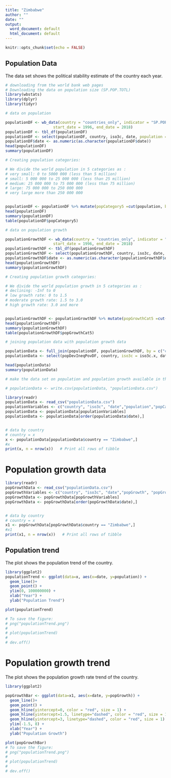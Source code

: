 ```yaml
---
title: "Zimbabwe"
author: ""
date: ""
output:
  word_document: default
  html_document: default
---
```


```r
knitr::opts_chunk$set(echo = FALSE)
```

## Population Data

The data set shows the political stability estimate of the country each year.


```r

# downloading from the world bank web pages
# Downloading the data on population size (SP.POP.TOTL)
library(wbstats)
library(dplyr)
library(tidyr)

# data on population

populationDF <- wb_data(country = "countries_only", indicator = "SP.POP.TOTL", 
                     start_date = 1996, end_date = 2018)
populationDF <- tbl_df(populationDF)
populationDF <- select(populationDF, country, iso3c, date, population = SP.POP.TOTL)
populationDF$date <- as.numeric(as.character(populationDF$date))
head(populationDF)
summary(populationDF)

# Creating population categories:

# We divide the world population in 5 categories as : 
# very small: 0 to 5000 000 (less than 5 million) 
# small: 5 000 000 to 25 000 000 (less than 25 million)
# medium: 25 000 000 to 75 000 000 (less than 75 million)
# large: 75 000 000 to 250 000 000
# very large more than 250 000 000


populationDF <- populationDF %>% mutate(popCategory5 =cut(population, breaks= c(0, 5000000, 25000000, 75000000, 250000000, Inf), labels=c("very small", "small","medium", "large", "very large")))
head(populationDF)
summary(populationDF)
table(populationDF$popCategory5)

# data on population growth

populationGrowthDF <- wb_data(country = "countries_only", indicator = "SP.POP.GROW", 
                     start_date = 1996, end_date = 2018)
populationGrowthDF <- tbl_df(populationGrowthDF)
populationGrowthDF <- select(populationGrowthDF, country, iso3c, date, popGrowth = SP.POP.GROW)
populationGrowthDF$date <- as.numeric(as.character(populationGrowthDF$date))
head(populationGrowthDF)
summary(populationGrowthDF)

# Creating population growth categories:

# We divide the world population growth in 5 categories as : 
# declining: -Inf to 0
# low growth rate: 0 to 1.5
# moderate growth rate: 1.5 to 3.0
# high growth rate: 3.0 and more


populationGrowthDF <- populationGrowthDF %>% mutate(popGrowthCat5 =cut(popGrowth, breaks= c(-Inf, 0, 1.5, 3, Inf), labels=c("declining", "low growth rate","moderate growth rate", "high growth rate")))
head(populationGrowthDF)
summary(populationGrowthDF)
table(populationGrowthDF$popGrowthCat5)

# joining population data with population growth data

populationData <- full_join(populationDF, populationGrowthDF, by = c("country", "date")) 
populationData <- select(popDevIneqPovDF, country, iso3c = iso3c.x, date, population, popCategory5, popGrowth, popGrowthCat5)

head(populationData)
summary(populationData)

# make the data set on population and population growth available in the repository

# populationData <- write.csv(populationData, "populationData.csv")

```


```r

library(readr)
populationData <- read_csv("populationData.csv")
populationVariables <- c("country", "iso3c", "date","population","popCategory5")
populationData <- populationData[populationVariables]
populationData <- populationData[order(populationData$date),]


# data by country
# country = x
x <- populationData[populationData$country == "Zimbabwe",]
#x
print(x, n = nrow(x))   # Print all rows of tibble
```

# Population growth data

```r

library(readr)
popGrowthData <- read_csv("populationData.csv")
popGrowthVariables <- c("country", "iso3c", "date","popGrowth", "popGrowthCat5")
popGrowthData <- popGrowthData[popGrowthVariables]
popGrowthData <- popGrowthData[order(popGrowthData$date),]


# data by country
# country = x
x1 <- popGrowthData[popGrowthData$country == "Zimbabwe",]
#x1
print(x1, n = nrow(x))   # Print all rows of tibble
```

## Population trend

The plot shows the population trend of the country. 

```r
library(ggplot2)
populationTrend <- ggplot(data=x, aes(x=date, y=population)) +
  geom_line()+
  geom_point() +
  ylim(0, 100000000) + 
  xlab("Year") +
  ylab("Population Trend")

plot(populationTrend)

# To save the figure:
# png("populationTrend.png")
# 
# plot(populationTrend)
# 
# dev.off()

```

# Population growth trend

The plot shows the population growth rate trend of the country. 

```r
library(ggplot2)

popGrowthBar <- ggplot(data=x1, aes(x=date, y=popGrowth)) +
  geom_line()+
  geom_point() +
  geom_hline(yintercept=0, color = "red", size = 1) +
  geom_hline(yintercept=1.5, linetype="dashed", color = "red", size = 1) +
  geom_hline(yintercept=3, linetype="dashed", color = "red", size = 1) +
  ylim(-1.5, 8) + 
  xlab("Year") +
  ylab("Population Growth")

plot(popGrowthBar)
# To save the figure:
# png("populationTrend.png")
# 
# plot(populationTrend)
# 
# dev.off()

```
